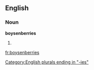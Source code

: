==English==
===Noun===
'''boysenberries'''

# {{plural of|[[boysenberry]]}}

[[Category:English plurals ending in "-ies"]]

[[fr:boysenberries]]